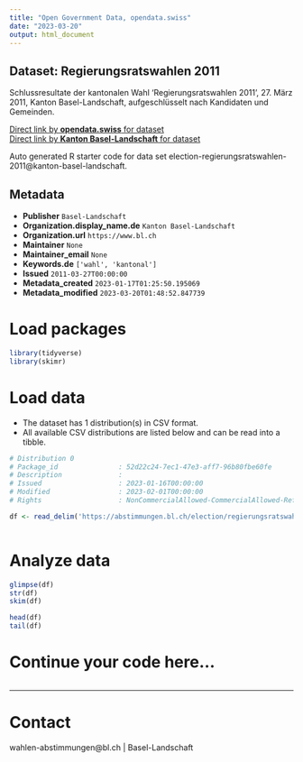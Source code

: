 ```yaml
---
title: "Open Government Data, opendata.swiss"
date: "2023-03-20"
output: html_document
---
```


## Dataset: Regierungsratswahlen 2011

Schlussresultate der kantonalen Wahl 'Regierungsratswahlen 2011', 27. März 2011, Kanton Basel-Landschaft, aufgeschlüsselt nach Kandidaten und Gemeinden.

[Direct link by **opendata.swiss** for dataset](https://opendata.swiss/de/dataset/regierungsratswahlen-2011)<br>
[Direct link by **Kanton Basel-Landschaft** for dataset](https://abstimmungen.bl.ch/election/regierungsratswahlen-2011/data)

Auto generated R starter code for data set election-regierungsratswahlen-2011@kanton-basel-landschaft.

## Metadata

- **Publisher** `Basel-Landschaft`
- **Organization.display_name.de** `Kanton Basel-Landschaft`
- **Organization.url** `https://www.bl.ch`
- **Maintainer** `None`
- **Maintainer_email** `None`
- **Keywords.de** `['wahl', 'kantonal']`
- **Issued** `2011-03-27T00:00:00`
- **Metadata_created** `2023-01-17T01:25:50.195069`
- **Metadata_modified** `2023-03-20T01:48:52.847739`


# Load packages

```r

library(tidyverse)
library(skimr)

```

# Load data

-   The dataset has 1 distribution(s) in CSV format.
-   All available CSV distributions are listed below and can be read into a tibble.

```r

# Distribution 0
# Package_id               : 52d22c24-7ec1-47e3-aff7-96b80fbe60fe
# Description              : 
# Issued                   : 2023-01-16T00:00:00
# Modified                 : 2023-02-01T00:00:00
# Rights                   : NonCommercialAllowed-CommercialAllowed-ReferenceRequired

df <- read_delim('https://abstimmungen.bl.ch/election/regierungsratswahlen-2011/data-csv')



```

# Analyze data

```r

glimpse(df)
str(df)
skim(df)

head(df)
tail(df)

```

# Continue your code here...

```r

```

------------------------------------------------------------------------

# Contact

wahlen-abstimmungen@bl.ch | Basel-Landschaft
